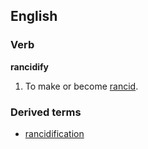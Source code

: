 ==English==

===Verb===
'''rancidify'''

# {{slang|nonstandard}} To make or become [[rancid]].

===Derived terms===
*[[rancidification]]